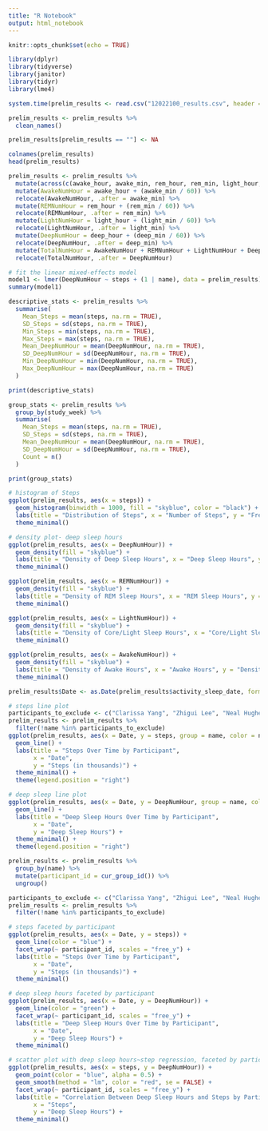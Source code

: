 ```yaml
---
title: "R Notebook"
output: html_notebook
---
```


```r
knitr::opts_chunk$set(echo = TRUE)
```

```r
library(dplyr)
library(tidyverse)
library(janitor)
library(tidyr)
library(lme4)
```
```r
system.time(prelim_results <- read.csv("12022100_results.csv", header = TRUE))

prelim_results <- prelim_results %>%
  clean_names()

prelim_results[prelim_results == ""] <- NA

colnames(prelim_results)
head(prelim_results)
```
```r
prelim_results <- prelim_results %>%
  mutate(across(c(awake_hour, awake_min, rem_hour, rem_min, light_hour, light_min, deep_hour, deep_min), ~replace_na(., 0))) %>%
  mutate(AwakeNumHour = awake_hour + (awake_min / 60)) %>%
  relocate(AwakeNumHour, .after = awake_min) %>%
  mutate(REMNumHour = rem_hour + (rem_min / 60)) %>%
  relocate(REMNumHour, .after = rem_min) %>%
  mutate(LightNumHour = light_hour + (light_min / 60)) %>%
  relocate(LightNumHour, .after = light_min) %>%
  mutate(DeepNumHour = deep_hour + (deep_min / 60)) %>%
  relocate(DeepNumHour, .after = deep_min) %>%
  mutate(TotalNumHour = AwakeNumHour + REMNumHour + LightNumHour + DeepNumHour) %>%
  relocate(TotalNumHour, .after = DeepNumHour)
```
```r
# fit the linear mixed-effects model
model1 <- lmer(DeepNumHour ~ steps + (1 | name), data = prelim_results)
summary(model1)
```



```r
descriptive_stats <- prelim_results %>%
  summarise(
    Mean_Steps = mean(steps, na.rm = TRUE),
    SD_Steps = sd(steps, na.rm = TRUE),
    Min_Steps = min(steps, na.rm = TRUE),
    Max_Steps = max(steps, na.rm = TRUE),
    Mean_DeepNumHour = mean(DeepNumHour, na.rm = TRUE),
    SD_DeepNumHour = sd(DeepNumHour, na.rm = TRUE),
    Min_DeepNumHour = min(DeepNumHour, na.rm = TRUE),
    Max_DeepNumHour = max(DeepNumHour, na.rm = TRUE)
  )

print(descriptive_stats)
```
```r
group_stats <- prelim_results %>%
  group_by(study_week) %>%
  summarise(
    Mean_Steps = mean(steps, na.rm = TRUE),
    SD_Steps = sd(steps, na.rm = TRUE),
    Mean_DeepNumHour = mean(DeepNumHour, na.rm = TRUE),
    SD_DeepNumHour = sd(DeepNumHour, na.rm = TRUE),
    Count = n()
  )

print(group_stats)
```
```r
# histogram of Steps
ggplot(prelim_results, aes(x = steps)) +
  geom_histogram(binwidth = 1000, fill = "skyblue", color = "black") +
  labs(title = "Distribution of Steps", x = "Number of Steps", y = "Frequency") +
  theme_minimal()
```
```r
# density plot- deep sleep hours
ggplot(prelim_results, aes(x = DeepNumHour)) +
  geom_density(fill = "skyblue") +
  labs(title = "Density of Deep Sleep Hours", x = "Deep Sleep Hours", y = "Density") +
  theme_minimal()

ggplot(prelim_results, aes(x = REMNumHour)) +
  geom_density(fill = "skyblue") +
  labs(title = "Density of REM Sleep Hours", x = "REM Sleep Hours", y = "Density") +
  theme_minimal()

ggplot(prelim_results, aes(x = LightNumHour)) +
  geom_density(fill = "skyblue") +
  labs(title = "Density of Core/Light Sleep Hours", x = "Core/Light Sleep Hours", y = "Density") +
  theme_minimal()

ggplot(prelim_results, aes(x = AwakeNumHour)) +
  geom_density(fill = "skyblue") +
  labs(title = "Density of Awake Hours", x = "Awake Hours", y = "Density") +
  theme_minimal()
```
```r
prelim_results$Date <- as.Date(prelim_results$activity_sleep_date, format = "%m/%d/%y")

# steps line plot
participants_to_exclude <- c("Clarissa Yang", "Zhigui Lee", "Neal Hughes", "Jessica Chen", "DROP")
prelim_results <- prelim_results %>%
  filter(!name %in% participants_to_exclude)
ggplot(prelim_results, aes(x = Date, y = steps, group = name, color = name)) +
  geom_line() +
  labs(title = "Steps Over Time by Participant",
       x = "Date",
       y = "Steps (in thousands)") +
  theme_minimal() +
  theme(legend.position = "right")

```
```r
# deep sleep line plot
ggplot(prelim_results, aes(x = Date, y = DeepNumHour, group = name, color = name)) +
  geom_line() +
  labs(title = "Deep Sleep Hours Over Time by Participant",
       x = "Date",
       y = "Deep Sleep Hours") +
  theme_minimal() +
  theme(legend.position = "right")
```
```r
prelim_results <- prelim_results %>%
  group_by(name) %>%
  mutate(participant_id = cur_group_id()) %>%
  ungroup()

participants_to_exclude <- c("Clarissa Yang", "Zhigui Lee", "Neal Hughes", "Jessica Chen", "DROP")
prelim_results <- prelim_results %>%
  filter(!name %in% participants_to_exclude)

# steps faceted by participant
ggplot(prelim_results, aes(x = Date, y = steps)) +
  geom_line(color = "blue") +
  facet_wrap(~ participant_id, scales = "free_y") +
  labs(title = "Steps Over Time by Participant",
       x = "Date",
       y = "Steps (in thousands)") +
  theme_minimal()

# deep sleep hours faceted by participant
ggplot(prelim_results, aes(x = Date, y = DeepNumHour)) +
  geom_line(color = "green") +
  facet_wrap(~ participant_id, scales = "free_y") +
  labs(title = "Deep Sleep Hours Over Time by Participant",
       x = "Date",
       y = "Deep Sleep Hours") +
  theme_minimal()

# scatter plot with deep sleep hours~step regression, faceted by participant
ggplot(prelim_results, aes(x = steps, y = DeepNumHour)) +
  geom_point(color = "blue", alpha = 0.5) +
  geom_smooth(method = "lm", color = "red", se = FALSE) +
  facet_wrap(~ participant_id, scales = "free_y") +
  labs(title = "Correlation Between Deep Sleep Hours and Steps by Participant",
       x = "Steps",
       y = "Deep Sleep Hours") +
  theme_minimal()
```
